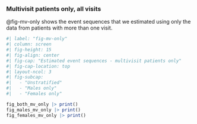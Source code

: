 

### Multivisit patients only, all visits

@fig-mv-only shows the event sequences that we estimated using only the data from patients with more than one visit.

```r
#| label: "fig-mv-only"
#| column: screen
#| fig-height: 15
#| fig-align: center
#| fig-cap: "Estimated event sequences - multivisit patients only"
#| fig-cap-location: top
#| layout-ncol: 3
#| fig-subcap:
#|   - "Unstratified"
#|   - "Males only" 
#|   - "Females only"

fig_both_mv_only |> print()
fig_males_mv_only |> print()
fig_females_mv_only |> print()

```
